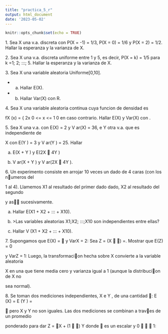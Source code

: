 ---
title: "practica_5_r"
output: html_document
date: '2023-05-02'
---

```{r setup, include=FALSE}
knitr::opts_chunk$set(echo = TRUE)
```

1\. Sea X una v.a. discreta con P(X = -1) = 1/3, P(X = 0) = 1/6 y P(X = 2) = 1/2. Hallar la esperanza y la varianza de X.

2\. Sea X una v.a. discreta uniforme entre 1 y 5, es decir, P(X = k) = 1/5 para k =1; 2; :::; 5. Hallar la esperanza y la varianza de X.

3\. Sea X una variable aleatoria Uniforme[0,10].

-   

    a)  Hallar E(X).

-   

    b)  Hallar Var(X) con R.

4\. Sea X una variable aleatoria continua cuya funcion de densidad es

fX (x) = { 2x 0 \<= x \<= 1 0 en caso contrario. Hallar E(X) y Var(X) con .

5\. Sea X una v.a. con E(X) = 2 y V ar(X) = 36, e Y otra v.a. que es independiente de

X con E(Y ) = 3 y V ar(Y ) = 25. Hallar

(a) E(X + Y ) y E(2X 􀀀 4Y )

(b) V ar(X + Y ) y V ar(2X 􀀀 4Y ).

6\. Un experimento consiste en arrojar 10 veces un dado de 4 caras (con los numeros del

1 al 4). Llamemos X1 al resultado del primer dado dado, X2 al resultado del segundo

y as sucesivamente.

(a) Hallar E(X1 + X2 + ::: + X10).

(b) \>Las variables aleatorias X1;X2; :::;X10 son independientes entre ellas?

(c) Hallar V (X1 + X2 + ::: + X10).

7\. Supongamos que E(X) =  y VarX = 2: Sea Z = (X 􀀀 ) =. Mostrar que E(Z) = 0

y VarZ = 1: Luego, la transformacion hecha sobre X convierte a la variable aleatoria

X en una que tiene media cero y varianza igual a 1 (aunque la distribucion de X no

sea normal).

8\. Se toman dos mediciones independientes, X e Y , de una cantidad : E (X) = E (Y ) =

 pero X y Y no son iguales. Las dos mediciones se combinan a traves de un promedio

ponderado para dar Z = X + (1 􀀀 ) Y donde  es un escalar y 0    1:
